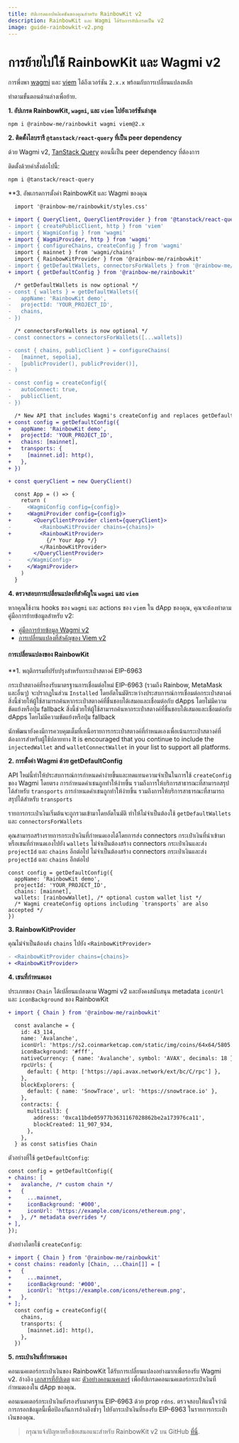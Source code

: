 ```yaml
---
title: อัปเกรดแอปพลิเคชันของคุณสำหรับ RainbowKit v2
description: RainbowKit และ Wagmi ได้รับการอัปเกรดเป็น v2
image: guide-rainbowkit-v2.png
---
```


# การย้ายไปใช้ RainbowKit และ Wagmi v2

การพึ่งพา [wagmi](https://wagmi.sh) และ [viem](https://viem.sh) ได้ถึงเวอร์ชัน `2.x.x` พร้อมกับการเปลี่ยนแปลงหลัก

ทำตามขั้นตอนด้านล่างเพื่อย้าย.

**1. อัปเกรด RainbowKit, `wagmi`, และ `viem` ไปยังเวอร์ชันล่าสุด**

```bash
npm i @rainbow-me/rainbowkit wagmi viem@2.x
```

**2. ติดตั้งไลบรารี `@tanstack/react-query` ที่เป็น peer dependency**

ด้วย Wagmi v2, [TanStack Query](https://tanstack.com/query/v5/docs/react/overview) ตอนนี้เป็น peer dependency ที่ต้องการ

ติดตั้งด้วยคำสั่งต่อไปนี้:

```bash
npm i @tanstack/react-query
```

\*\*3. อัพเกรดการตั้งค่า RainbowKit และ Wagmi ของคุณ

```diff
  import '@rainbow-me/rainbowkit/styles.css'

+ import { QueryClient, QueryClientProvider } from '@tanstack/react-query'
- import { createPublicClient, http } from 'viem'
- import { WagmiConfig } from 'wagmi'
+ import { WagmiProvider, http } from 'wagmi'
- import { configureChains, createConfig } from 'wagmi'
  import { mainnet } from 'wagmi/chains'
  import { RainbowKitProvider } from '@rainbow-me/rainbowkit'
- import { getDefaultWallets, connectorsForWallets } from '@rainbow-me/rainbowkit'
+ import { getDefaultConfig } from '@rainbow-me/rainbowkit'

  /* getDefaultWallets is now optional */
- const { wallets } = getDefaultWallets({
-   appName: 'RainbowKit demo',
-   projectId: 'YOUR_PROJECT_ID',
-   chains,
- })

  /* connectorsForWallets is now optional */
- const connectors = connectorsForWallets([...wallets])

- const { chains, publicClient } = configureChains( 
-   [mainnet, sepolia], 
-   [publicProvider(), publicProvider()],
- )

- const config = createConfig({
-   autoConnect: true,
-   publicClient,
- })

  /* New API that includes Wagmi's createConfig and replaces getDefaultWallets and connectorsForWallets */
+ const config = getDefaultConfig({
+   appName: 'RainbowKit demo',
+   projectId: 'YOUR_PROJECT_ID',
+   chains: [mainnet],
+   transports: {
+     [mainnet.id]: http(),
+   },
+ })

+ const queryClient = new QueryClient()

  const App = () => {
    return (
-     <WagmiConfig config={config}>
+     <WagmiProvider config={config}>
+       <QueryClientProvider client={queryClient}>
-         <RainbowKitProvider chains={chains}>
+         <RainbowKitProvider>
            {/* Your App */}
          </RainbowKitProvider>
+       </QueryClientProvider>
-     </WagmiConfig>
+     </WagmiProvider>
    )
  }
```

**4. ตรวจสอบการเปลี่ยนแปลงที่สำคัญใน `wagmi` และ `viem`**

หากคุณใช้งาน hooks ของ `wagmi` และ actions ของ `viem` ใน dApp ของคุณ, คุณจะต้องทำตามคู่มือการย้ายข้อมูลสำหรับ v2:

- [คู่มือการย้ายข้อมูล Wagmi v2](https://wagmi.sh/react/guides/migrate-from-v1-to-v2)
- [การเปลี่ยนแปลงที่สำคัญของ Viem v2](https://viem.sh/docs/migration-guide.html#_2-x-x-breaking-changes)

#### การเปลี่ยนแปลงของ RainbowKit

\*\*1. พฤติกรรมที่ปรับปรุงสำหรับกระเป๋าสตางค์ EIP-6963

กระเป๋าสตางค์ที่รองรับมาตรฐานการเชื่อมต่อใหม่ EIP-6963 (รวมถึง Rainbow, MetaMask และอื่นๆ) จะปรากฏในส่วน `Installed` โดยอัตโนมัติระหว่างประสบการณ์การเชื่อมต่อกระเป๋าสตางค์ สิ่งนี้ช่วยให้ผู้ใช้สามารถค้นหากระเป๋าสตางค์ที่ชื่นชอบได้เสมอและเชื่อมต่อกับ dApps โดยไม่มีความขัดแย้งหรือปุ่ม fallback สิ่งนี้ช่วยให้ผู้ใช้สามารถค้นหากระเป๋าสตางค์ที่ชื่นชอบได้เสมอและเชื่อมต่อกับ dApps โดยไม่มีความขัดแย้งหรือปุ่ม fallback

นักพัฒนายังคงมีการควบคุมเต็มที่เหนือรายการกระเป๋าสตางค์ที่กำหนดเองเพื่อเน้นกระเป๋าสตางค์ที่ต้องการสำหรับผู้ใช้ปลายทาง It is encouraged that you continue to include the `injectedWallet` and `walletConnectWallet` in your list to support all platforms.

**2. การตั้งค่า Wagmi ด้วย getDefaultConfig**

API ใหม่นี้ทำให้ประสบการณ์การกำหนดค่าง่ายขึ้นและทดแทนความจำเป็นในการใช้ `createConfig` ของ Wagmi โดยตรง การกำหนดค่าเชนถูกทำให้ง่ายขึ้น รวมถึงการให้บริการสาธารณะที่สามารถสรุปได้สำหรับ `transports` การกำหนดค่าเชนถูกทำให้ง่ายขึ้น รวมถึงการให้บริการสาธารณะที่สามารถสรุปได้สำหรับ `transports`

รายการกระเป๋าเงินเริ่มต้นจะถูกรวมเข้ามาโดยอัตโนมัติ ทำให้ไม่จำเป็นต้องใช้ `getDefaultWallets` และ `connectorsForWallets`

คุณสามารถสร้างรายการกระเป๋าเงินที่กำหนดเองได้โดยการส่ง connectors กระเป๋าเงินที่นำเข้ามาหรือเชนที่กำหนดเองไปยัง `wallets` ไม่จำเป็นต้องสร้าง connectors กระเป๋าเงินและส่ง `projectId` และ `chains` อีกต่อไป ไม่จำเป็นต้องสร้าง connectors กระเป๋าเงินและส่ง `projectId` และ `chains` อีกต่อไป

```
const config = getDefaultConfig({
  appName: 'RainbowKit demo',
  projectId: 'YOUR_PROJECT_ID',
  chains: [mainnet],
  wallets: [rainbowWallet], /* optional custom wallet list */
  /* Wagmi createConfig options including `transports` are also accepted */
})
```

**3. RainbowKitProvider**

คุณไม่จำเป็นต้องส่ง `chains` ไปยัง `<RainbowKitProvider>`

```diff
- <RainbowKitProvider chains={chains}>
+ <RainbowKitProvider>
```

**4. เชนที่กำหนดเอง**

ประเภทของ `Chain` ได้เปลี่ยนแปลงตาม Wagmi v2 และยังคงสนับสนุน metadata `iconUrl` และ `iconBackground` ของ RainbowKit

```diff
+ import { Chain } from '@rainbow-me/rainbowkit'

  const avalanche = {
    id: 43_114,
    name: 'Avalanche',
    iconUrl: 'https://s2.coinmarketcap.com/static/img/coins/64x64/5805.png',
    iconBackground: '#fff',
    nativeCurrency: { name: 'Avalanche', symbol: 'AVAX', decimals: 18 },
    rpcUrls: {
      default: { http: ['https://api.avax.network/ext/bc/C/rpc'] },
    },
    blockExplorers: {
      default: { name: 'SnowTrace', url: 'https://snowtrace.io' },
    },
    contracts: {
      multicall3: {
        address: '0xca11bde05977b3631167028862be2a173976ca11',
        blockCreated: 11_907_934,
      },
    },
  } as const satisfies Chain
```

ตัวอย่างที่ใช้ `getDefaultConfig`:

```diff
const config = getDefaultConfig({
+ chains: [
+   avalanche, /* custom chain */
+   {
+     ...mainnet,
+     iconBackground: '#000',
+     iconUrl: 'https://example.com/icons/ethereum.png',
+   }, /* metadata overrides */
+ ],
});
```

ตัวอย่างโดยใช้ `createConfig`:

```diff
+ import { Chain } from '@rainbow-me/rainbowkit'
+ const chains: readonly [Chain, ...Chain[]] = [
+   {
+     ...mainnet,
+     iconBackground: '#000',
+     iconUrl: 'https://example.com/icons/ethereum.png',
+   },
+ ];
  const config = createConfig({
    chains,
    transports: {
      [mainnet.id]: http(),
    },
  })
```

**5. กระเป๋าเงินที่กำหนดเอง**

คอนเนคเตอร์กระเป๋าเงินของ RainbowKit ได้รับการเปลี่ยนแปลงอย่างมากเพื่อรองรับ Wagmi v2. อ้างอิง [เอกสารที่อัปเดต](https://www.rainbowkit.com/docs/custom-wallets) และ [ตัวอย่างคอนเนคเตอร์](packages/rainbowkit/src/wallets/walletConnectors/rainbowWallet/rainbowWallet.ts) เพื่ออัปเกรดคอนเนคเตอร์กระเป๋าเงินที่กำหนดเองใน dApp ของคุณ.

คอนเนคเตอร์กระเป๋าเงินยังรองรับมาตรฐาน EIP-6963 ด้วย prop `rdns`. ตรวจสอบให้แน่ใจว่ามีการกรอกข้อมูลนี้เพื่อป้องกันการอ้างอิงซ้ำๆ ไปยังกระเป๋าเงินที่รองรับ EIP-6963 ในรายการกระเป๋าเงินของคุณ.

> กรุณาแจ้งปัญหาหรือข้อเสนอแนะสำหรับ RainbowKit v2 บน GitHub [ที่นี่](https://github.com/rainbow-me/rainbowkit/issues/new/choose).
